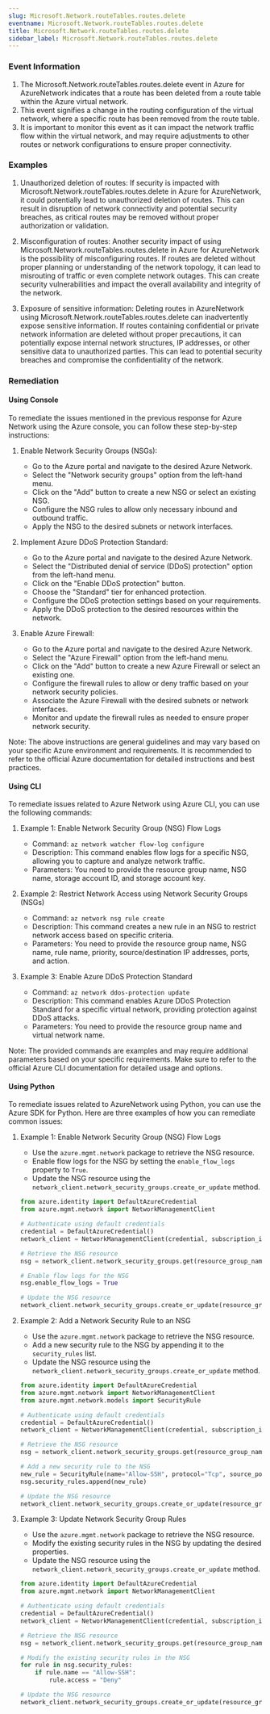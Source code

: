 ```yaml
--- 
slug: Microsoft.Network.routeTables.routes.delete
eventname: Microsoft.Network.routeTables.routes.delete
title: Microsoft.Network.routeTables.routes.delete
sidebar_label: Microsoft.Network.routeTables.routes.delete
---
```

                       
### Event Information

1. The Microsoft.Network.routeTables.routes.delete event in Azure for AzureNetwork indicates that a route has been deleted from a route table within the Azure virtual network.
2. This event signifies a change in the routing configuration of the virtual network, where a specific route has been removed from the route table.
3. It is important to monitor this event as it can impact the network traffic flow within the virtual network, and may require adjustments to other routes or network configurations to ensure proper connectivity.


### Examples

1. Unauthorized deletion of routes: If security is impacted with Microsoft.Network.routeTables.routes.delete in Azure for AzureNetwork, it could potentially lead to unauthorized deletion of routes. This can result in disruption of network connectivity and potential security breaches, as critical routes may be removed without proper authorization or validation.

2. Misconfiguration of routes: Another security impact of using Microsoft.Network.routeTables.routes.delete in Azure for AzureNetwork is the possibility of misconfiguring routes. If routes are deleted without proper planning or understanding of the network topology, it can lead to misrouting of traffic or even complete network outages. This can create security vulnerabilities and impact the overall availability and integrity of the network.

3. Exposure of sensitive information: Deleting routes in AzureNetwork using Microsoft.Network.routeTables.routes.delete can inadvertently expose sensitive information. If routes containing confidential or private network information are deleted without proper precautions, it can potentially expose internal network structures, IP addresses, or other sensitive data to unauthorized parties. This can lead to potential security breaches and compromise the confidentiality of the network.

### Remediation

#### Using Console

To remediate the issues mentioned in the previous response for Azure Network using the Azure console, you can follow these step-by-step instructions:

1. Enable Network Security Groups (NSGs):
   - Go to the Azure portal and navigate to the desired Azure Network.
   - Select the "Network security groups" option from the left-hand menu.
   - Click on the "Add" button to create a new NSG or select an existing NSG.
   - Configure the NSG rules to allow only necessary inbound and outbound traffic.
   - Apply the NSG to the desired subnets or network interfaces.

2. Implement Azure DDoS Protection Standard:
   - Go to the Azure portal and navigate to the desired Azure Network.
   - Select the "Distributed denial of service (DDoS) protection" option from the left-hand menu.
   - Click on the "Enable DDoS protection" button.
   - Choose the "Standard" tier for enhanced protection.
   - Configure the DDoS protection settings based on your requirements.
   - Apply the DDoS protection to the desired resources within the network.

3. Enable Azure Firewall:
   - Go to the Azure portal and navigate to the desired Azure Network.
   - Select the "Azure Firewall" option from the left-hand menu.
   - Click on the "Add" button to create a new Azure Firewall or select an existing one.
   - Configure the firewall rules to allow or deny traffic based on your network security policies.
   - Associate the Azure Firewall with the desired subnets or network interfaces.
   - Monitor and update the firewall rules as needed to ensure proper network security.

Note: The above instructions are general guidelines and may vary based on your specific Azure environment and requirements. It is recommended to refer to the official Azure documentation for detailed instructions and best practices.

#### Using CLI

To remediate issues related to Azure Network using Azure CLI, you can use the following commands:

1. Example 1: Enable Network Security Group (NSG) Flow Logs
   - Command: `az network watcher flow-log configure`
   - Description: This command enables flow logs for a specific NSG, allowing you to capture and analyze network traffic.
   - Parameters: You need to provide the resource group name, NSG name, storage account ID, and storage account key.

2. Example 2: Restrict Network Access using Network Security Groups (NSGs)
   - Command: `az network nsg rule create`
   - Description: This command creates a new rule in an NSG to restrict network access based on specific criteria.
   - Parameters: You need to provide the resource group name, NSG name, rule name, priority, source/destination IP addresses, ports, and action.

3. Example 3: Enable Azure DDoS Protection Standard
   - Command: `az network ddos-protection update`
   - Description: This command enables Azure DDoS Protection Standard for a specific virtual network, providing protection against DDoS attacks.
   - Parameters: You need to provide the resource group name and virtual network name.

Note: The provided commands are examples and may require additional parameters based on your specific requirements. Make sure to refer to the official Azure CLI documentation for detailed usage and options.

#### Using Python

To remediate issues related to AzureNetwork using Python, you can use the Azure SDK for Python. Here are three examples of how you can remediate common issues:

1. Example 1: Enable Network Security Group (NSG) Flow Logs
   - Use the `azure.mgmt.network` package to retrieve the NSG resource.
   - Enable flow logs for the NSG by setting the `enable_flow_logs` property to `True`.
   - Update the NSG resource using the `network_client.network_security_groups.create_or_update` method.

   ```python
   from azure.identity import DefaultAzureCredential
   from azure.mgmt.network import NetworkManagementClient

   # Authenticate using default credentials
   credential = DefaultAzureCredential()
   network_client = NetworkManagementClient(credential, subscription_id)

   # Retrieve the NSG resource
   nsg = network_client.network_security_groups.get(resource_group_name, nsg_name)

   # Enable flow logs for the NSG
   nsg.enable_flow_logs = True

   # Update the NSG resource
   network_client.network_security_groups.create_or_update(resource_group_name, nsg_name, nsg)
   ```

2. Example 2: Add a Network Security Rule to an NSG
   - Use the `azure.mgmt.network` package to retrieve the NSG resource.
   - Add a new security rule to the NSG by appending it to the `security_rules` list.
   - Update the NSG resource using the `network_client.network_security_groups.create_or_update` method.

   ```python
   from azure.identity import DefaultAzureCredential
   from azure.mgmt.network import NetworkManagementClient
   from azure.mgmt.network.models import SecurityRule

   # Authenticate using default credentials
   credential = DefaultAzureCredential()
   network_client = NetworkManagementClient(credential, subscription_id)

   # Retrieve the NSG resource
   nsg = network_client.network_security_groups.get(resource_group_name, nsg_name)

   # Add a new security rule to the NSG
   new_rule = SecurityRule(name="Allow-SSH", protocol="Tcp", source_port_range="*", destination_port_range="22", access="Allow", direction="Inbound")
   nsg.security_rules.append(new_rule)

   # Update the NSG resource
   network_client.network_security_groups.create_or_update(resource_group_name, nsg_name, nsg)
   ```

3. Example 3: Update Network Security Group Rules
   - Use the `azure.mgmt.network` package to retrieve the NSG resource.
   - Modify the existing security rules in the NSG by updating the desired properties.
   - Update the NSG resource using the `network_client.network_security_groups.create_or_update` method.

   ```python
   from azure.identity import DefaultAzureCredential
   from azure.mgmt.network import NetworkManagementClient

   # Authenticate using default credentials
   credential = DefaultAzureCredential()
   network_client = NetworkManagementClient(credential, subscription_id)

   # Retrieve the NSG resource
   nsg = network_client.network_security_groups.get(resource_group_name, nsg_name)

   # Modify the existing security rules in the NSG
   for rule in nsg.security_rules:
       if rule.name == "Allow-SSH":
           rule.access = "Deny"

   # Update the NSG resource
   network_client.network_security_groups.create_or_update(resource_group_name, nsg_name, nsg)
   ```


 